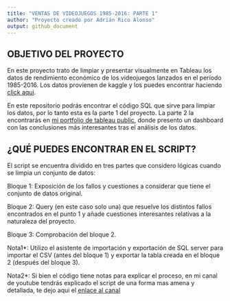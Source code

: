 ```yaml
---
title: "VENTAS DE VIDEOJUEGOS 1985-2016: PARTE 1"
author: "Proyecto creado por Adrián Rico Alonso"
output: github_document
---
```

## OBJETIVO DEL PROYECTO
En este proyecto trato de limpiar y presentar visualmente en Tableau los datos de rendimiento económico de los videojuegos lanzados en el período 1985-2016. Los datos provienen de kaggle y los puedes encontrar haciendo [click aqui](https://www.kaggle.com/gregorut/videogamesales).

En este repositorio podrás encontrar el código SQL que sirve para limpiar los datos, por lo tanto esta es la parte 1 del proyecto. La parte 2 la encontrarás en [mi portfolio de tableau public](https://public.tableau.com/app/profile/adri.n.rico.alonso), donde presento un dashboard con las conclusiones más interesantes tras el análisis de los datos.

## ¿QUÉ PUEDES ENCONTRAR EN EL SCRIPT?
El script se encuentra dividido en tres partes que considero lógicas cuando se limpia un conjunto de datos:

Bloque 1: Exposición de los fallos y cuestiones a considerar que tiene el conjunto de datos original.

Bloque 2: Query (en este caso solo una) que resuelve los distintos fallos encontrados en el punto 1 y añade cuestiones interesantes relativas a la naturaleza del proyecto.

Bloque 3: Comprobación del bloque 2.

Nota1*: Utilizo el asistente de importación y exportación de SQL server para importar el CSV (antes del bloque 1) y exportar la tabla creada en el bloque 2 (después del bloque 3).

Nota2*: Si bien el código tiene notas para explicar el proceso, en mi canal de youtube tendrás explicado el script de una forma mas amena y detallada, te dejo aqui el [enlace al canal](https://www.youtube.com/channel/UCFvB10l8xlwKAzl60DJKHOA)





